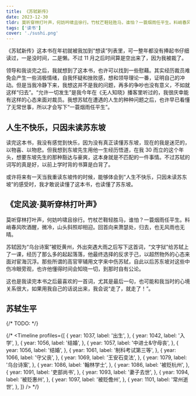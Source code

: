 ```yaml
---
title: 《苏轼新传》
date: 2023-12-30
tldr: 莫听穿林打叶声，何妨吟啸且徐行。竹杖芒鞋轻胜马，谁怕？一蓑烟雨任平生。料峭春风吹酒醒，微冷，山头斜照却相迎。回首向来萧瑟处，归去，也无风雨也无晴。
tags: ['读书']
cover: './sushi.png'
---
```


《苏轼新传》这本书在年初就被我加到“想读”列表里，可一整年都没有捧起书仔细读过，一是没时间，二是懒。不过 11 月之后时间算是空出来了，因为我被裁了。

领导和我谈完之后，我就想到了这本书，也许可以找到一些慰藉。其实经历裁员难免会产生一些消极情绪，自我怀疑和挫败感，想和领导理论一番，证明自己的冲动。但是当我冷静下来，我想这并不是我的问题，再多的争吵也没有意义，不如就这样“归去”。“允许一切发生”是我今年在《无人知晓》播客里听过的，我很庆幸能有这样的心态来面对裁员。我想苏轼在遭遇的人生的种种问题之后，也许早已看懂了无常世事，所以才会写下“一蓑烟雨任平生”。

## 人生不快乐，只因未读苏东坡

读完这本书，我没有感觉到快乐，因为没有真正读懂苏东坡，现在的我是迷茫的，以物喜、以物悲。但我想到东坡先生用他一生经历悟道，在我 30 而立的这个年头，想要东坡先生的那种豁达与豪爽，这本身就是不匹配的一件事情。不过苏轼的词写的真是好，以前上学时背的书算是白背了。

或许将来有一天当我重读东坡传的时候，能够体会到“人生不快乐，只因未读苏东坡”的感受时，我才敢说读懂了这本书，也读懂了苏东坡。

## 《定风波·莫听穿林打叶声》

莫听穿林打叶声，何妨吟啸且徐行。竹杖芒鞋轻胜马，谁怕？一蓑烟雨任平生。料峭春风吹酒醒，微冷，山头斜照却相迎。回首向来萧瑟处，归去，也无风雨也无晴。

苏轼因为“乌台诗案”被贬黄州，外出突遇大雨之后写下这首词，“文字狱”给苏轼上了一课，经历了那么多的起起落落，他最终选择的反求于己，以超然物外的心态来面对宦海沉浮。那些所谓的高官宰辅用文字来中伤苏轼，自此以后苏东坡对这些中伤冷眼旁观，也许他懂得时间会知晓一切，到那时自有公论。

这也是我读完本书之后最喜欢的一首词，尤其是最后一句，也可能和我当时的心境关系很大，如果用我自己的话说出来，我会说“走了，就走了！”。

## 苏轼生平

{/* TODO: */}

{/* <Timeline
  profiles={[
    {
      year: 1037,
      label: '出生',
    },
    {
      year: 1042,
      label: '入学',
    },
    {
      year: 1056,
      label: '结婚',
    },
    {
      year: 1057,
      label: '中进士&守母丧',
    },
    {
      year: 1056,
      label: '结婚',
    },
    {
      year: 1061,
      label: '制科考试第三等',
    },
    {
      year: 1066,
      label: '守父丧',
    },
    {
      year: 1069,
      label: '王安石变法',
    },
    {
      year: 1079,
      label: '乌台诗案',
    },
    {
      year: 1086,
      label: '翰林学士',
    },
    {
      year: 1086,
      label: '被贬杭州',
    },
    {
      year: 1091,
      label: '吏部尚书',
    },
    {
      year: 1093,
      label: '妻子去世',
    },
    {
      year: 1094,
      label: '被贬惠州',
    },
    {
      year: 1097,
      label: '被贬儋州',
    },
    {
      year: 1101,
      label: '常州逝世',
    },
  ]}
/> */}
